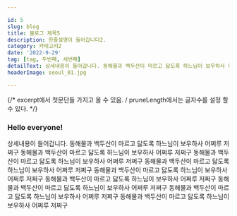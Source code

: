 ```yaml
---

id: 5
slug: blog
title: 블로그 제목5
description: 한줄설명이 들어갑니다2.
category: 카테고리2
date: '2022-9-29'
tag: [tag, 두번째, 세번째]
detailText: 상세내용이 들어갑니다. 동해물과 백두산이 마르고 닳도록 하느님이 보우하사 어쩌루 저쩌구 동해물과 백두산이 마르고 닳도록 하느님이 보우하사 어쩌루 저쩌구 동해물과 백두산이 마르고 닳도록 하느님이 보우하사 어쩌루 저쩌구 동해물과 백두산이 마르고 닳도록 하느님이 보우하사 어쩌루 저쩌구 동해물과 백두산이 마르고 닳도록 하느님이 보우하사 어쩌루 저쩌구 동해물과 백두산이 마르고 닳도록 하느님이 보우하사 어쩌루 저쩌구 동해물과 백두산이 마르고 닳도록 하느님이 보우하사 어쩌루 저쩌구 동해물과 백두산이 마르고 닳도록 하느님이 보우하사 어쩌루 저쩌구 동해물과 백두산이 마르고 닳도록 하느님이 보우하사 어쩌루 저쩌구 
headerImage: seoul_01.jpg

---
```


{/* excerpt에서 첫문단들 가지고 올 수 있음. / pruneLength에서는 글자수를 설정 할 수 있다. */}
### Hello everyone!

상세내용이 들어갑니다. 동해물과 백두산이 마르고 닳도록 하느님이 보우하사 어쩌루 저쩌구 동해물과 백두산이 마르고 닳도록 하느님이 보우하사 어쩌루 저쩌구 동해물과 백두산이 마르고 닳도록 하느님이 보우하사 어쩌루 저쩌구 동해물과 백두산이 마르고 닳도록 하느님이 보우하사 어쩌루 저쩌구 동해물과 백두산이 마르고 닳도록 하느님이 보우하사 어쩌루 저쩌구 동해물과 백두산이 마르고 닳도록 하느님이 보우하사 어쩌루 저쩌구 동해물과 백두산이 마르고 닳도록 하느님이 보우하사 어쩌루 저쩌구 동해물과 백두산이 마르고 닳도록 하느님이 보우하사 어쩌루 저쩌구 동해물과 백두산이 마르고 닳도록 하느님이 보우하사 어쩌루 저쩌구 
